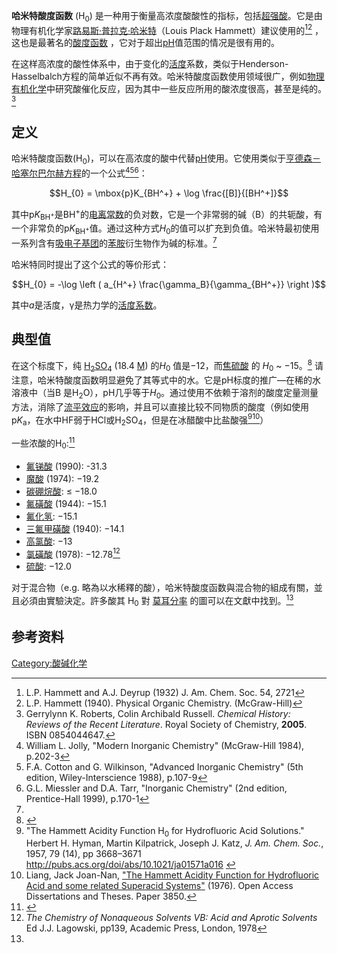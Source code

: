 {{expert|time=2011-07-03T10:29:12+00:00}}
{{expand|time=2010-12-31T09:26:14+00:00}}
{{酸碱}}
'''哈米特酸度函数''' (H<sub>0</sub>) 是一种用于衡量高浓度酸酸性的指标，包括[[超强酸|超强酸]]。它是由物理有机化学家[[路易斯·普拉克·哈米特|路易斯·普拉克·哈米特]]（Louis Plack Hammett）建议使用的<ref>L.P. Hammett and A.J. Deyrup (1932) J. Am. Chem. Soc. 54, 2721</ref><ref>L.P. Hammett (1940). Physical Organic Chemistry. (McGraw-Hill)</ref> ，这也是最著名的[[酸度函数|酸度函数]] ，它对于超出[[pH|pH]]值范围的情况是很有用的。

在这样高浓度的酸性体系中，由于变化的[[活度|活度]]系数，类似于Henderson-Hasselbalch方程的简单近似不再有效。哈米特酸度函数使用领域很广，例如[[物理有机化学|物理有机化学]]中研究酸催化反应，因为其中一些反应所用的酸浓度很高，甚至是纯的。<ref name=poc>Gerrylynn K. Roberts, Colin Archibald Russell. ''Chemical History: Reviews of the Recent Literature''. Royal Society of Chemistry, '''2005'''. ISBN 0854044647.</ref>

== 定义 ==
哈米特酸度函数(H<sub>0</sub>)，可以在高浓度的酸中代替[[pH|pH]]使用。它使用类似于[[亨德森－哈塞尔巴尔赫方程|亨德森－哈塞尔巴尔赫方程]]的一个公式<ref name=Jolly>William L. Jolly, "Modern Inorganic Chemistry" (McGraw-Hill 1984), p.202-3</ref><ref>F.A. Cotton and G. Wilkinson, "Advanced Inorganic Chemistry" (5th edition, Wiley-Interscience 1988), p.107-9</ref><ref>G.L. Miessler and D.A. Tarr, "Inorganic Chemistry" (2nd edition, Prentice-Hall 1999), p.170-1</ref>：

:<math>H_{0} = \mbox{p}K_{BH^+}  + \log \frac{[B]}{[BH^+]}</math>

其中p''K''<sub>BH<sup>+</sup></sub>是BH<sup>+</sup>的[[电离常数|电离常数]]的负对数，它是一个非常弱的碱（B）的共轭酸，有一个非常负的p''K''<sub>BH<sup>+</sup></sub>值。通过这种方式''H''<sub>0</sub>的值可以扩充到负值。哈米特最初使用一系列含有[[吸电子基团|吸电子基团]]的[[苯胺|苯胺]]衍生物作为碱的标准。<ref name=poc/>

哈米特同时提出了这个公式的等价形式：

:<math>H_{0} = -\log \left ( a_{H^+} \frac{\gamma_B}{\gamma_{BH^+}} \right )</math>

其中''a''是活度，γ是热力学的[[活度系数|活度系数]]。


==典型值==
在这个标度下，纯 [[硫酸|H<sub>2</sub>SO<sub>4</sub>]] (18.4 [[体积摩尔浓度|M]]) 的''H''<sub>0</sub> 值是−12，而[[焦硫酸|焦硫酸]] 的 ''H''<sub>0</sub> ~ −15。<ref>{{Cite web |url=http://www.scienceinafrica.co.za/2002/august/ph.htm |title=What do you mean pH = -1? Super Acids<!-- Bot generated title --> |accessdate=2011-08-19 |archive-date=2006-09-23 |archive-url=https://web.archive.org/web/20060923042907/http://www.scienceinafrica.co.za/2002/august/ph.htm |dead-url=no }}</ref> 请注意，哈米特酸度函数明显避免了其等式中的水。它是pH标度的推广—在稀的水溶液中（当B 是H<sub>2</sub>O），pH几乎等于''H''<sub>0</sub>。通过使用不依赖于溶剂的酸度定量测量方法，消除了[[流平效应|流平效应]]的影响，并且可以直接比较不同物质的酸度（例如使用 p''K''<sub>a</sub>，在水中HF弱于HCl或H<sub>2</sub>SO<sub>4</sub>，但是在冰醋酸中比盐酸强<ref>"The Hammett Acidity Function H<sub>0</sub> for Hydrofluoric Acid Solutions." Herbert H. Hyman, Martin Kilpatrick, Joseph J. Katz, ''J. Am. Chem. Soc.'', 1957, 79 (14), pp 3668–3671 {{doi|10.1021/ja01571a016}} http://pubs.acs.org/doi/abs/10.1021/ja01571a016 {{Wayback|url=http://pubs.acs.org/doi/abs/10.1021/ja01571a016 |date=20220129070346 }}</ref><ref>Liang, Jack Joan-Nan, [http://hdl.handle.net/11375/8664 "The Hammett Acidity Function for Hydrofluoric Acid and some related Superacid Systems"] (1976). Open Access Dissertations and Theses. Paper 3850.</ref>）

一些浓酸的H<sub>0</sub>:<ref>{{Cite book|title=Superacid chemistry|date=2009|publisher=Wiley|others=Olah, George A. (George Andrew), 1927-2017., Olah, George A. (George Andrew), 1927-2017.|isbn=9780470421543|edition= 2nd |location=Hoboken, N.J.|oclc=391334955}}</ref>

* [[氟锑酸|氟锑酸]] (1990): -31.3
* [[魔酸|魔酸]] (1974): −19.2
* [[碳硼烷酸|碳硼烷酸]]: ≤ −18.0
* [[氟磺酸|氟磺酸]] (1944): −15.1
*[[氟化氢|氟化氢]]: −15.1
*[[三氟甲磺酸|三氟甲磺酸]] (1940): −14.1
*[[高氯酸|高氯酸]]: −13
* [[氯磺酸|氯磺酸]] (1978): −12.78<ref>''The Chemistry of Nonaqueous Solvents VB: Acid and Aprotic Solvents'' Ed J.J. Lagowski, pp139, Academic Press, London, 1978</ref>
* [[硫酸|硫酸]]: −12.0

对于混合物（e.g. 略為以水稀釋的酸），哈米特酸度函数與混合物的組成有關，並且必須由實驗決定。許多酸其 H<sub>0</sub> 對 [[莫耳分率|莫耳分率]] 的圖可以在文獻中找到。<ref name=poc/>

== 参考资料 ==
{{reflist}}
[[Category:酸碱化学|Category:酸碱化学]]